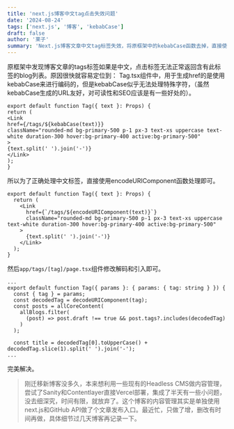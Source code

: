 ```yaml
---
title: 'next.js博客中文tag点击失效问题'
date: '2024-08-24'
tags: ['next.js', '博客', 'kebabCase']
draft: false
author: '莱子'
summary: 'Next.js博客文章中文tag标签失效，将原框架中的kebabCase函数去掉，直接使用JS内置的encodeURIComponent原始标签生成的链接进行匹配。'
---
```


原框架中发现博客文章的tags标签如果是中文，点击标签无法正常返回含有此标签的blog列表。原因很快就容易定位到：
Tag.tsx组件中，用于生成href的是使用kebabCase来进行编码的，但是kebabCase似乎无法处理特殊字符，（虽然kebabCase生成的URL友好，对可读性和SEO应该是有一些好处的）。

```
export default function Tag({ text }: Props) {
return (
<Link
href={/tags/${kebabCase(text)}}
className="rounded-md bg-primary-500 p-1 px-3 text-xs uppercase text-white duration-300 hover:bg-primary-400 active:bg-primary-500"
>
{text.split(' ').join('-')}
</Link>
);
}
```

所以为了正确处理中文标签，直接使用encodeURIComponent函数处理即可。

```
export default function Tag({ text }: Props) {
  return (
    <Link
      href={`/tags/${encodeURIComponent(text)}`}
      className="rounded-md bg-primary-500 p-1 px-3 text-xs uppercase text-white duration-300 hover:bg-primary-400 active:bg-primary-500"
    >
      {text.split(' ').join('-')}
    </Link>
  );
}
```

然后`app/tags/[tag]/page.tsx`组件修改解码和引入即可。

```
...
export default function Tag({ params }: { params: { tag: string } }) {
  const { tag } = params;
  const decodedTag = decodeURIComponent(tag);
  const posts = allCoreContent(
    allBlogs.filter(
      (post) => post.draft !== true && post.tags?.includes(decodedTag)
    )
  );

  const title = decodedTag[0].toUpperCase() + decodedTag.slice(1).split(' ').join('-');
...
```

完美解决。


> 刚迁移新博客没多久，本来想利用一些现有的Headless CMS做内容管理，尝试了Sanity和Contentlayer直接Vercel部署，集成了半天有一些小问题，没去细深究，时间有限，就放弃了。这个博客的内容管理其实是单独使用next.js和GitHub API做了个文章发布入口。最近忙，只做了增，删改有时间再做，具体细节过几天博客再记录一下。

